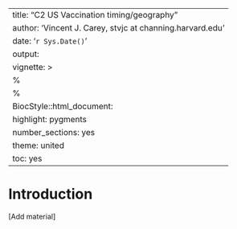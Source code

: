 
---
title: "C2 US Vaccination timing/geography"
author: 'Vincent J. Carey, stvjc at channing.harvard.edu'
date: '`r Sys.Date()`'
output:
vignette: >
  %\VignetteEngine{knitr::rmarkdown}
  %\VignetteIndexEntry{C2 US Vaccination timing/geography}
  BiocStyle::html_document:
    highlight: pygments
    number_sections: yes
    theme: united
    toc: yes
---

# Introduction

[Add material]


